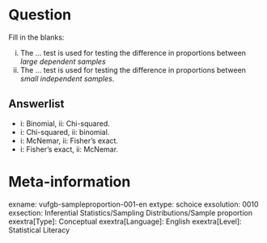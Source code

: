 Question
========
Fill in the blanks:

i. The ... test is used for testing the difference in proportions between *large dependent samples*
ii. The ... test is used for testing the difference in proportions between *small independent samples*. 

Answerlist
----------
* i: Binomial, ii: Chi-squared.
* i: Chi-squared, ii: binomial.
* i: McNemar, ii: Fisher’s exact.
* i: Fisher’s exact, ii: McNemar.

Meta-information
================
exname: vufgb-sampleproportion-001-en
extype: schoice
exsolution: 0010
exsection: Inferential Statistics/Sampling Distributions/Sample proportion
exextra[Type]: Conceptual
exextra[Language]: English
exextra[Level]: Statistical Literacy
